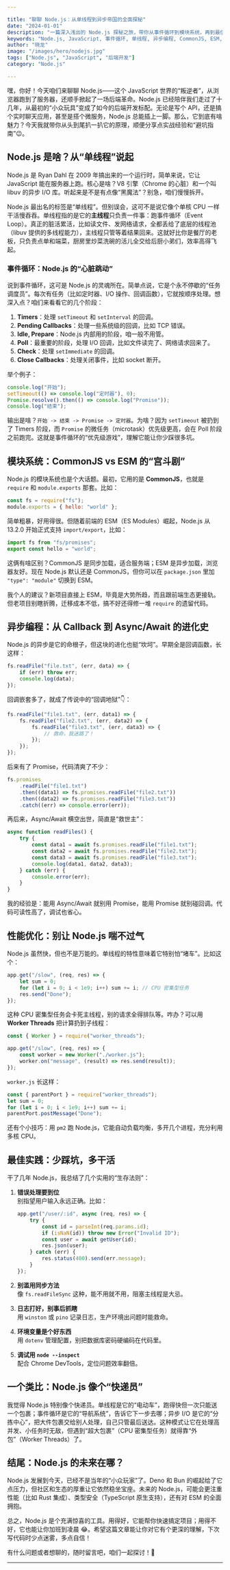 ```yaml
---

title: "聊聊 Node.js：从单线程到异步帝国的全面探秘"
date: "2024-01-01"
description: "一篇深入浅出的 Node.js 探秘之旅，带你从事件循环到模块系统，再到最佳实践，解锁 Node.js 的核心原理与实用技巧。"
keywords: "Node.js, JavaScript, 事件循环, 单线程, 异步编程, CommonJS, ESM, 性能优化, 服务端开发"
author: "晓龙"
image: "/images/hero/nodejs.jpg"
tags: ["Node.js", "JavaScript", "后端开发"]
category: "Node.js"

---
```


嘿，你好！今天咱们来聊聊 Node.js——这个 JavaScript 世界的“叛逆者”，从浏览器跑到了服务器，还顺手掀起了一场后端革命。Node.js 已经陪伴我们走过了十几年，从最初的“小众玩具”变成了如今的后端开发标配。无论是写个 API，还是搞个实时聊天应用，甚至是搭个微服务，Node.js 总能插上一脚。那么，它到底有啥魅力？今天我就带你从头到尾扒一扒它的原理，顺便分享点实战经验和“避坑指南”😉。

## Node.js 是啥？从“单线程”说起

Node.js 是 Ryan Dahl 在 2009 年搞出来的一个运行时，简单来说，它让 JavaScript 能在服务器上跑。核心是啥？V8 引擎（Chrome 的心脏）和一个叫 libuv 的异步 I/O 库。听起来是不是有点像“黑魔法”？别急，咱们慢慢拆开。

Node.js 最出名的标签是“单线程”。但别误会，这可不是说它像个单核 CPU 一样干活慢吞吞。单线程指的是它的**主线程**只负责一件事：跑事件循环（Event Loop）。真正的脏活累活，比如读文件、发网络请求，全都丢给了底层的线程池（libuv 提供的多线程能力），主线程只管等着结果回来。这就好比你是餐厅的老板，只负责点单和端菜，厨房里炒菜洗碗的活儿全交给后厨小弟们，效率高得飞起。

### 事件循环：Node.js 的“心脏跳动”

说到事件循环，这可是 Node.js 的灵魂所在。简单点说，它是个永不停歇的“任务调度员”。每次有任务（比如定时器、I/O 操作、回调函数），它就按顺序处理。想深入点？咱们来看看它的几个阶段：

1. **Timers**：处理 `setTimeout` 和 `setInterval` 的回调。
2. **Pending Callbacks**：处理一些系统级的回调，比如 TCP 错误。
3. **Idle, Prepare**：Node.js 内部用的阶段，咱一般不用管。
4. **Poll**：最重要的阶段，处理 I/O 回调，比如文件读完了、网络请求回来了。
5. **Check**：处理 `setImmediate` 的回调。
6. **Close Callbacks**：处理关闭事件，比如 socket 断开。

举个例子：

```javascript
console.log("开始");
setTimeout(() => console.log("定时器"), 0);
Promise.resolve().then(() => console.log("Promise"));
console.log("结束");
```

输出是啥？`开始 -> 结束 -> Promise -> 定时器`。为啥？因为 `setTimeout` 被扔到了 Timers 阶段，而 `Promise` 的微任务（microtask）优先级更高，会在 Poll 阶段之前跑完。这就是事件循环的“优先级游戏”，理解它能让你少踩很多坑。

## 模块系统：CommonJS vs ESM 的“宫斗剧”

Node.js 的模块系统也是个大话题。最初，它用的是 **CommonJS**，也就是 `require` 和 `module.exports` 那套。比如：

```javascript
const fs = require("fs");
module.exports = { hello: "world" };
```

简单粗暴，好用得很。但随着前端的 ESM（ES Modules）崛起，Node.js 从 13.2.0 开始正式支持 `import/export`，比如：

```javascript
import fs from "fs/promises";
export const hello = "world";
```

这俩有啥区别？CommonJS 是同步加载，适合服务端；ESM 是异步加载，浏览器友好。现在 Node.js 默认还是 CommonJS，但你可以在 `package.json` 里加 `"type": "module"` 切换到 ESM。

我个人的建议？新项目直接上 ESM，毕竟是大势所趋，而且跟前端生态更接轨。但老项目别瞎折腾，迁移成本不低，搞不好还得修一堆 `require` 的遗留代码。

## 异步编程：从 Callback 到 Async/Await 的进化史

Node.js 的异步是它的命根子，但这块的进化也挺“坎坷”。早期全是回调函数，长这样：

```javascript
fs.readFile("file.txt", (err, data) => {
    if (err) throw err;
    console.log(data);
});
```

回调嵌套多了，就成了传说中的“回调地狱”👇：

```javascript
fs.readFile("file1.txt", (err, data1) => {
    fs.readFile("file2.txt", (err, data2) => {
        fs.readFile("file3.txt", (err, data3) => {
            // 救命，我迷路了！
        });
    });
});
```

后来有了 Promise，代码清爽了不少：

```javascript
fs.promises
    .readFile("file1.txt")
    .then((data1) => fs.promises.readFile("file2.txt"))
    .then((data2) => fs.promises.readFile("file3.txt"))
    .catch((err) => console.error(err));
```

再后来，Async/Await 横空出世，简直是“救世主”：

```javascript
async function readFiles() {
    try {
        const data1 = await fs.promises.readFile("file1.txt");
        const data2 = await fs.promises.readFile("file2.txt");
        const data3 = await fs.promises.readFile("file3.txt");
        console.log(data1, data2, data3);
    } catch (err) {
        console.error(err);
    }
}
```

我的经验是：能用 Async/Await 就别用 Promise，能用 Promise 就别碰回调。代码可读性高了，调试也省心。

## 性能优化：别让 Node.js 喘不过气

Node.js 虽然快，但也不是万能的。单线程的特性意味着它特别怕“堵车”。比如这个：

```javascript
app.get("/slow", (req, res) => {
    let sum = 0;
    for (let i = 0; i < 1e9; i++) sum += i; // CPU 密集型任务
    res.send("Done");
});
```

这种 CPU 密集型任务会卡死主线程，别的请求全得排队等。咋办？可以用 **Worker Threads** 把计算扔到子线程：

```javascript
const { Worker } = require("worker_threads");

app.get("/slow", (req, res) => {
    const worker = new Worker("./worker.js");
    worker.on("message", (result) => res.send(result));
});
```

`worker.js` 长这样：

```javascript
const { parentPort } = require("worker_threads");
let sum = 0;
for (let i = 0; i < 1e9; i++) sum += i;
parentPort.postMessage("Done");
```

还有个小技巧：用 `pm2` 跑 Node.js，它能自动负载均衡，多开几个进程，充分利用多核 CPU。

## 最佳实践：少踩坑，多干活

干了几年 Node.js，我总结了几个实用的“生存法则”：

1. **错误处理要到位**  
   别指望用户输入永远正确。比如：

   ```javascript
   app.get("/user/:id", async (req, res) => {
       try {
           const id = parseInt(req.params.id);
           if (isNaN(id)) throw new Error("Invalid ID");
           const user = await getUser(id);
           res.json(user);
       } catch (err) {
           res.status(400).send(err.message);
       }
   });
   ```

2. **别滥用同步方法**  
   像 `fs.readFileSync` 这种，能不用就不用，阻塞主线程是大忌。

3. **日志打好，别事后抓瞎**  
   用 `winston` 或 `pino` 记录日志，生产环境出问题时能救命。

4. **环境变量是个好东西**  
   用 `dotenv` 管理配置，别把数据库密码硬编码在代码里。

5. **调试用 `node --inspect`**  
   配合 Chrome DevTools，定位问题效率翻倍。

## 一个类比：Node.js 像个“快递员”

我觉得 Node.js 特别像个快递员。单线程是它的“电动车”，跑得快但一次只能送一个包裹；事件循环是它的“导航系统”，告诉它下一步去哪；异步 I/O 是它的“分拣中心”，把大件包裹交给别人处理，自己只管最后送达。这种模式让它在处理高并发、小任务时无敌，但遇到“超大包裹”（CPU 密集型任务）就得靠“外包”（Worker Threads）了。

## 结尾：Node.js 的未来在哪？

Node.js 发展到今天，已经不是当年的“小众玩家”了。Deno 和 Bun 的崛起给了它点压力，但社区和生态的厚重让它依然稳坐宝座。未来的 Node.js，可能会更注重性能（比如 Rust 集成）、类型安全（TypeScript 原生支持），还有对 ESM 的全面拥抱。

总之，Node.js 是个充满惊喜的工具。用得好，它能帮你快速搞定项目；用得不好，它也能让你加班到凌晨 😂。希望这篇文章能让你对它有个更深的理解，下次写代码时少点迷雾，多点自信！

有什么问题或者想聊的，随时留言吧，咱们一起探讨！🚀

--- 

